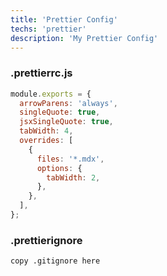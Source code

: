 ```yaml
---
title: 'Prettier Config'
techs: 'prettier'
description: 'My Prettier Config'
---
```


### .prettierrc.js

```js
module.exports = {
  arrowParens: 'always',
  singleQuote: true,
  jsxSingleQuote: true,
  tabWidth: 4,
  overrides: [
    {
      files: '*.mdx',
      options: {
        tabWidth: 2,
      },
    },
  ],
};
```

### .prettierignore

```
copy .gitignore here
```
